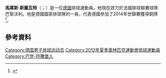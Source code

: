 '''馬庫斯·斯圖瓦特'''（{{lang-de|Markus Steuerwald}}；{{bd|1989年|3月7日}}）是一位[[德國|德國]]排球運動員。他現在效力於法國排球聯賽球隊巴黎沃利。他是德國國家排球隊的一員，代表德國參加了2014年世錦賽獲得銅牌<ref>{{cite web|url=http://poland2014.fivb.org/en/competition/teams/GER-Germany/players/markus-steuerwald?id=40747|title=Markus Steuerwald profile|date=2014-09-22|work=poland2014.fivb.org}}</ref>。

==參考資料==
{{Reflist}}
{{DEFAULTSORT:Steuerwald, Markus}}
[[Category:德国男子排球运动员|Category:德国男子排球运动员]]
[[Category:2012年夏季奧林匹克運動會排球運動員|Category:2012年夏季奧林匹克運動會排球運動員]]
[[Category:巴登-符騰堡人|Category:巴登-符騰堡人]]
{{germany-bio-stub}}